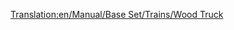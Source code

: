 [[Translation:en/Manual/Base Set/Trains/Wood Truck]]
{{ru/Manual/Base Set/Trains/Железнодорожное ТС|Picture=[[File:en/Manual/Base Set/Trains/Woodtruck.png]]
|Имя=Вагон для дерева
|НормЦена=£1,414 ($2,828)
|НормМасса=16 / 46 т
|НормЁмкость=30 тонн древесины
|МоноЦена=£1,414 ($2,828)
|МоноМасса=16 / 51 т
|МоноЁмкость=35 тонн древесины
|МагЦена=£1,414 ($2,828)
|МагМасса=16 / 53 т
|МагЁмкость=37 тонн древесины
|Опис=Древесина является наиболее ценным грузом из всех возможных в [[ru/Manual/Климат#subtropicheskii|субтропическом]] климате - если удастся найти лесопилку. Она даст понять как уничтожаются тропические леса... [[ru/Manual/Base Set/Trains/Вагон для дерева|Вагон для дерева]] доступен также в [[ru/Manual/Климат#umerennyi|умеренном]] и [[ru/Manual/Климат#subarkticheskii|субарктическом]] климатах.
}}